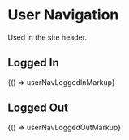 
<Meta title="Legacy/Components/User Navigation" />

# User Navigation

Used in the site header.

## Logged In

<Preview>
  <Story name="Logged In" height="150px">
    {() => userNavLoggedInMarkup}
  </Story>
</Preview>

## Logged Out

<Preview>
  <Story name="Logged Out" height="50px">
    {() => userNavLoggedOutMarkup}
  </Story>
</Preview>
